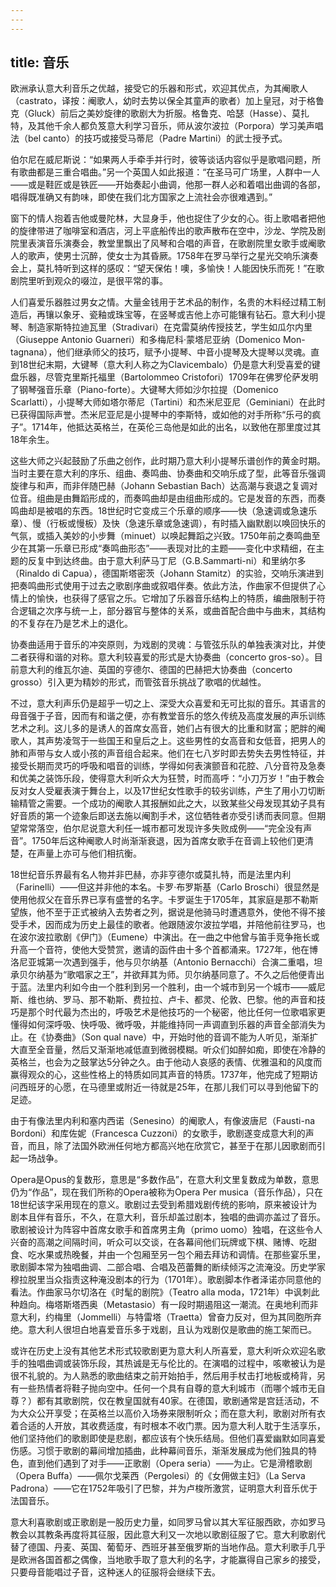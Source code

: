 ```yaml
---
---
---
```

title: 音乐
---




欧洲承认意大利音乐之优越，接受它的乐器和形式，欢迎其优点，为其阉歌人（castrato，译按：阉歌人，幼时去势以保全其童声的歌者）加上皇冠，对于格鲁克（Gluck）前后之美妙旋律的歌剧大为折服。格鲁克、哈瑟（Hasse）、莫扎特，及其他千余人都负笈意大利学习音乐，师从波尔波拉（Porpora）学习美声唱法（bel canto）的技巧或接受马蒂尼（Padre Martini）的武士授予式。

伯尔尼在威尼斯说：“如果两人手牵手并行时，彼等谈话内容似乎是歌唱问题，所有歌曲都是三重合唱曲。”另一个英国人如此报道：“在圣马可广场里，人群中一人——或是鞋匠或是铁匠——开始奏起小曲调，他那一群人必和着唱出曲调的各部，唱得既准确又有韵味，即使在我们北方国家之上流社会亦很难遇到。”

窗下的情人抱着吉他或曼陀林，大显身手，他也捉住了少女的心。街上歌唱者把他的旋律带进了咖啡室和酒店，河上平底船传出的歌声散布在空中，沙龙、学院及剧院里表演音乐演奏会，教堂里飘出了风琴和合唱的声音，在歌剧院里女歌手或阉歌人的歌声，使男士沉醉，使女士为其昏厥。1758年在罗马举行之星光交响乐演奏会上，莫扎特听到这样的感叹：“望天保佑！噢，多愉快！人能因快乐而死！”在歌剧院里听到观众的啜泣，是很平常的事。

人们喜爱乐器胜过男女之情。大量金钱用于艺术品的制作，名贵的木料经过精工制造后，再镶以象牙、瓷釉或珠宝等，在竖琴或吉他上亦可能镶有钻石。意大利小提琴、制造家斯特拉迪瓦里（Stradivari）在克雷莫纳传授技艺，学生如瓜尔内里（Giuseppe Antonio Guarneri）和多梅尼科·蒙塔尼亚纳（Domenico Mon-tagnana），他们继承师父的技巧，赋予小提琴、中音小提琴及大提琴以灵魂。直到18世纪末期，大键琴（意大利人称之为Clavicembalo）仍是意大利受喜爱的键盘乐器，尽管克里斯托福里（Bartolommeo Cristofori）1709年在佛罗伦萨发明了钢琴强音乐章（Piano-forte）。大键琴大师如沙尔拉提（Domenico Scarlatti），小提琴大师如塔尔蒂尼（Tartini）和杰米尼亚尼（Geminiani）在此时已获得国际声誉。杰米尼亚尼是小提琴中的李斯特，或如他的对手所称“乐弓的疯子”。1714年，他抵达英格兰，在英伦三岛他是如此的出名，以致他在那里度过其18年余生。

这些大师之兴起鼓励了乐曲之创作，此时期乃意大利小提琴乐谱创作的黄金时期。当时主要在意大利的序乐、组曲、奏鸣曲、协奏曲和交响乐成了型，此等音乐强调旋律与和声，而非伴随巴赫（Johann Sebastian Bach）达高潮与衰退之复调对位音。组曲是由舞蹈形成的，而奏鸣曲却是由组曲形成的。它是发音的东西，而奏鸣曲却是被唱的东西。18世纪时它变成三个乐章的顺序——快（急速调或急速乐章）、慢（行板或慢板）及快（急速乐章或急速调），有时插入幽默剧以唤回快乐的气氛，或插入美妙的小步舞（minuet）以唤起舞蹈之兴致。1750年前之奏鸣曲至少在其第一乐章已形成“奏鸣曲形态”——表现对比的主题——变化中求精细，在主题的反复中到达终曲。由于意大利萨马丁尼（G.B.Sammarti-ni）和里纳尔多（Rinaldo di Capua），德国斯塔密茨（Johann Stamitz）的实验，交响乐演进到把奏鸣曲形式使用于过去之歌剧序曲或叙唱伴奏。依此方法，作曲家不但提供了心情上的愉快，也获得了感官之乐。它增加了乐器音乐结构上的特质，编曲限制于符合逻辑之次序与统一上，部分器官与整体的关系，或曲首配合曲中与曲末，其结构的不复存在乃是艺术上的退化。

协奏曲适用于音乐的冲突原则，为戏剧的灵魂：与管弦乐队的单独表演对比，并使二者获得和谐的对称。意大利较喜爱的形式是大协奏曲（concerto gros-so）。目前意大利的维瓦尔迪、英国的亨德尔、德国的巴赫把大协奏曲（concerto grosso）引入更为精妙的形式，而管弦音乐挑战了歌唱的优越性。

不过，意大利声乐仍是超乎一切之上、深受大众喜爱和无可比拟的音乐。其语言的母音强于子音，因而有和谐之便，亦有教堂音乐的悠久传统及高度发展的声乐训练艺术之利。这儿多的是诱人的首席女高音，她们占有很大的比重和财富；肥胖的阉歌人，其声势凌驾于一些国王和皇后之上。这些男性的女高音和女低音，把男人的肺和声带与女人或小孩的声音组合起来。他们在七八岁时即去势失去男性特征，并接受长期而灵巧的呼吸和唱音的训练，学得如何表演颤音和花腔、八分音符及急奏和优美之装饰乐段，使得意大利听众大为狂赞，时而高呼：“小刀万岁！”由于教会反对女人受雇表演于舞台上，以及17世纪女性歌手的较劣训练，产生了用小刀切断输精管之需要。一个成功的阉歌人其报酬如此之大，以致某些父母发现其幼子具有好音质的第一个迹象后即送去施以阉割手术，这位牺牲者亦受引诱而表同意。但期望常常落空，伯尔尼说意大利任一城市都可发现许多失败成例——“完全没有声音”。1750年后这种阉歌人时尚渐渐衰退，因为首席女歌手在音调上较他们更清楚，在声量上亦可与他们相抗衡。

18世纪音乐界最有名人物并非巴赫，亦非亨德尔或莫扎特，而是法里内利（Farinelli）——但这并非他的本名。卡罗·布罗斯基（Carlo Broschi）很显然是使用他叔父在音乐界已享有盛誉的名字。卡罗诞生于1705年，其家庭是那不勒斯望族，他不至于正式被纳入去势者之列，据说是他骑马时遭遇意外，使他不得不接受手术，因而成为历史上最佳的歌者。他跟随波尔波拉学唱，并陪他前往罗马，也在波尔波拉歌剧《伊门》（Eumene）中演出。在一曲之中他曾与笛手竞争拖长或升高一个音符，使他大受赞赏，邀请的函件由十多个首都涌来。1727年，他在博洛尼亚城第一次遇到强手，他与贝尔纳基（Antonio Bernacchi）合演二重唱，坦承贝尔纳基为“歌唱家之王”，并欲拜其为师。贝尔纳基同意了。不久之后他便青出于蓝。法里内利如今由一个胜利到另一个胜利，由一个城市到另一个城市——威尼斯、维也纳、罗马、那不勒斯、费拉拉、卢卡、都灵、伦敦、巴黎。他的声音和技巧是那个时代最为杰出的，呼吸艺术是他技巧的一个秘密，他比任何一位歌唱家更懂得如何深呼吸、快呼吸、微呼吸，并能维持同一声调直到乐器的声音全部消失为止。在《协奏曲》（Son qual nave）中，开始时他的音调不能为人听见，渐渐扩大直至全音量，然后又渐渐地减低直到微弱模糊。听众们如醉如痴，即使在冷静的英格兰，也会为之鼓掌达5分钟之久。由于他动人哀感的表情、优雅温和的风度而赢得观众的心，这些性格上的特质如同其声音的特质。1737年，他完成了短期访问西班牙的心愿，在马德里或附近一待就是25年，在那儿我们可以寻到他留下的足迹。

由于有像法里内利和塞内西诺（Senesino）的阉歌人，有像波唐尼（Fausti-na Bordoni）和库佐妮（Francesca Cuzzoni）的女歌手，歌剧遂变成意大利的声音，而且，除了法国外欧洲任何地方都高兴地在欣赏它，甚至于在那儿因歌剧而引起一场战争。

Opera是Opus的复数形，意思是“多数作品”，在意大利文里复数成为单数，意思仍为“作品”，现在我们所称的Opera被称为Opera Per musica（音乐作品），只在18世纪该字采用现在的意义。歌剧过去受到希腊戏剧传统的影响，原来被设计为剧本且伴有音乐，不久，在意大利，音乐却盖过剧本，独唱的曲调亦盖过了音乐。歌剧被设计为阵容中首席女歌手和首席男主角（primo uomo）独唱，在这些令人兴奋的高潮之间隔时间，听众可以交谈，在各幕间他们玩牌或下棋、赌博、吃甜食、吃水果或热晚餐，并由一个包厢至另一包个厢去拜访和调情。在那些宴乐里，歌剧脚本常为独唱曲调、二部合唱、合唱及芭蕾舞的断续倾泻之流淹没。历史学家穆拉脱里当众指责这种淹没剧本的行为（1701年）。歌剧脚本作者泽诺亦同意他的看法。作曲家马尔切洛在《时髦的剧院》（Teatro alla moda，1721年）中讽刺此种趋向。梅塔斯塔西奥（Metastasio）有一段时期遏阻这一潮流。在奥地利而非意大利，约梅里（Jommelli）与特雷塔（Traetta）曾奋力反对，但为其同胞所弃绝。意大利人很坦白地喜爱音乐多于戏剧，且认为戏剧仅是歌曲的施工架而已。

或许在历史上没有其他艺术形式较歌剧更为意大利人所喜爱，意大利听众欢迎名歌手的独唱曲调或装饰乐段，其热诚是无与伦比的。在演唱的过程中，咳嗽被认为是很不礼貌的。为人熟悉的歌曲结束之前开始拍手，然后用手杖击打地板或椅背，另有一些热情者将鞋子抛向空中。任何一个具有自尊的意大利城市（而哪个城市无自尊？）都有其歌剧院，仅在教皇国就有40家。在德国，歌剧通常是宫廷活动，不为大众公开享受；在英格兰以高价入场券来限制听众；而在意大利，歌剧对所有衣着合适的人开放，其收费适度，有时根本不收门票。因为意大利人耽于生活享乐，他们坚持他们的歌剧即使是悲剧，都应该有个快乐结局。但他们喜爱幽默如同喜爱伤感。习惯于歌剧的幕间增加插曲，此种幕间音乐，渐渐发展成为他们独具的特色，直到他们遇到了对手——正歌剧（Opera seria）——为止。它是滑稽歌剧（Opera Buffa）——佩尔戈莱西（Pergolesi）的《女佣做主妇》（La Serva Padrona）——它在1752年吸引了巴黎，并为卢梭所激赏，证明意大利音乐优于法国音乐。

意大利喜歌剧或正歌剧是一股历史力量，如同罗马曾以其大军征服西欧，亦如罗马教会以其教条再度将其征服，因此意大利又一次地以歌剧征服了它。意大利歌剧代替了德国、丹麦、英国、葡萄牙、西班牙甚至俄罗斯的当地作品。意大利歌手几乎是欧洲各国首都之偶像，当地歌手取了意大利的名字，才能赢得自己家乡的接受，只要母音能唱过子音，这种迷人的征服将会继续下去。